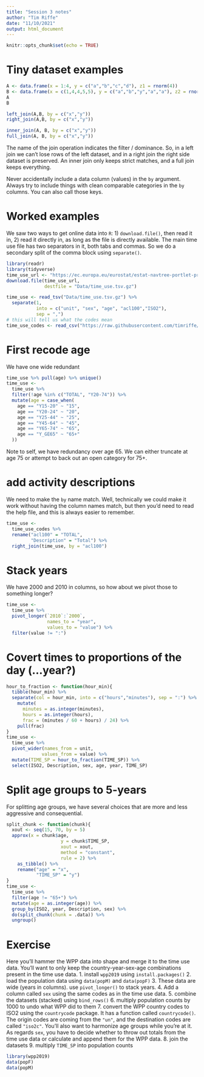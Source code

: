 ```yaml
---
title: "Session 3 notes"
author: "Tim Riffe"
date: "11/10/2021"
output: html_document
---
```


```r
knitr::opts_chunk$set(echo = TRUE)
```

# Tiny dataset examples

```r
A <- data.frame(x = 1:4, y = c("a","b","c","d"), z1 = rnorm(4))
B <- data.frame(x = c(1,4,4,5,5), y = c("a","b","y","a","a"), z2 = rnorm(5))
A
B

left_join(A,B, by = c("x","y"))
right_join(A,B, by = c("x","y"))

inner_join(A, B, by = c("x","y"))
full_join(A, B, by = c("x","y"))
```

The name of the join operation indicates the filter / dominance. So, in a left join we can't lose rows of the left dataset, and in a right join the right side dataset is preserved. An inner join only keeps strict matches, and a full join keeps everything.

Never accidentally include a data column (values) in the `by` argument. Always try to include things with clean comparable categories in the `by` columns. You can also call those keys.


# Worked examples

We saw two ways to get online data into `R`: 1) `download.file()`, then read it in, 2) read it directly in, as long as the file is directly available. The main time use file has two separators in it, both tabs and commas. So we do a secondary split of the comma block using `separate()`.

```r
library(readr)
library(tidyverse)
time_use_url <- "https://ec.europa.eu/eurostat/estat-navtree-portlet-prod/BulkDownloadListing?file=data/tus_00age.tsv.gz"
download.file(time_use_url,
              destfile = "Data/time_use.tsv.gz")

time_use <- read_tsv("Data/time_use.tsv.gz") %>% 
  separate(1,
           into = c("unit", "sex", "age", "acl100","ISO2"),
           sep = ",") 
# this will tell us what the codes mean
time_use_codes <- read_csv("https://raw.githubusercontent.com/timriffe/EDSD2021data/master/Data/time_use_codes.csv")
```

# First recode age

We have one wide redundant
```r
time_use %>% pull(age) %>% unique()
time_use <- 
  time_use %>% 
  filter(!age %in% c("TOTAL", "Y20-74")) %>% 
  mutate(age = case_when(
    age == "Y15-20" ~ "15",
    age == "Y20-24" ~ "20",
    age == "Y25-44" ~ "25",
    age == "Y45-64" ~ "45",
    age == "Y65-74" ~ "65",
    age == "Y_GE65" ~ "65+"
  ))
```
Note to self, we have redundancy over age 65. We can either truncate at age 75 or attempt to back out an open category for 75+. 

# add activity descriptions

We need to make the `by` name match. Well, technically we could make it work without having the column names match, but then you'd need to read the help file, and this is always easier to remember.
```r
time_use <-
  time_use_codes %>% 
  rename("acl100" = "TOTAL",
         "Description" = "Total") %>% 
  right_join(time_use, by = "acl100")
```

# Stack years

We have 2000 and 2010 in columns, so how about we pivot those to something longer?
```r

time_use <-
  time_use %>% 
  pivot_longer(`2010`:`2000`, 
               names_to = "year", 
               values_to = "value") %>% 
  filter(value != ":") 
```

# Covert times to proportions of the day (...year?)

```r
hour_to_fraction <- function(hour_min){
  tibble(hour_min) %>% 
  separate(col = hour_min, into = c("hours","minutes"), sep = ":") %>% 
    mutate(
      minutes = as.integer(minutes),
      hours = as.integer(hours),
      frac = (minutes / 60 + hours) / 24) %>% 
    pull(frac)
}
time_use <-
  time_use %>% 
  pivot_wider(names_from = unit,
             values_from = value) %>% 
  mutate(TIME_SP = hour_to_fraction(TIME_SP)) %>% 
  select(ISO2, Description, sex, age, year, TIME_SP)
```

# Split age groups to 5-years

For splitting age groups, we have several choices that are more and less aggressive and consequential.
```r
split_chunk <- function(chunk){
  xout <- seq(15, 70, by = 5)
  approx(x = chunk$age,
                    y = chunk$TIME_SP,
                    xout = xout,
                    method = "constant",
                    rule = 2) %>% 
    as_tibble() %>% 
    rename("age" = "x",
           "TIME_SP" = "y")
}
time_use <-
  time_use %>%
  filter(age != "65+") %>% 
  mutate(age = as.integer(age)) %>% 
  group_by(ISO2, year, Description, sex) %>% 
  do(split_chunk(chunk = .data)) %>% 
  ungroup()
```

# Exercise
Here you'll hammer the WPP data into shape and merge it to the time use data. You'll want to only keep the country-year-sex-age combinations present in the time use data. 
1. install `wpp2019` using `install.packages()`
2. load the population data using `data(popM)` and `data(popF)`
3. These data are wide (years in columns). use `pivot_longer()` to stack years.
4. Add a column called `sex` using the same codes as in the time use data.
5. combine the datasets (stacked) using `bind_rows()`
6. multiply population counts by 1000 to undo what WPP did to them
7. convert the WPP country codes to ISO2 using the `countrycode` package. It has a function called `countrycode()`. The origin codes are coming from the `"un"`, and the destination codes are called `"iso2c"`. You'll also want to harmonize age groups while you're at it. As regards `sex`, you have to decide whether to throw out totals from the time use data or calculate and append them for the WPP data.
8. join the datasets
9. multiply `TIME_SP` into population counts

```r
library(wpp2019)
data(popF)
data(popM)
```





